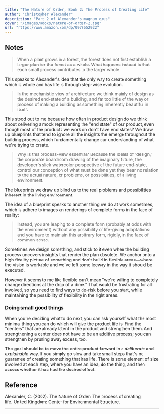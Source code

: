 ```yaml
---
title: "The Nature of Order, Book 2: The Process of Creating Life"
author: "Christopher Alexander"
description: "Part 2 of Alexander's magnum opus"
cover: "/images/books/nature-of-order-2.jpg"
url: "https://www.amazon.com/dp/0972652922"
---
```


## Notes

> When a plant grows in a forest, the forest does not first establish a larger plan for the forest as a whole. What happens instead is that each small process contributes to the larger whole.

This speaks to Alexander's idea that the only way to create something which is whole and has life is through step-wise evolution.

> In the mechanistic view of architecture we think mainly of design as the desired end-state of a building, and far too little of the way or process of making a building as something inherently beautiful in itself.

This stood out to me because how often in product design do we think about delivering a mock representing the "end state" of our product, even though most of the products we work on don't have end states? We draw up blueprints that tend to ignore all the insights the emerge throughout the building process, which fundamentally change our understanding of what we're trying to create.

> Why is this process-view essential? Because the ideals of 'design,' the corporate boardroom drawing of the imaginary future, the developer's slick watercolor perspective of the future end-state, control our conception of what must be done yet they bear no relation to the actual nature, or problems, or possibilities, of a living environment.

The blueprints we draw up blind us to the real problems and possibilities inherent in the living environment.

The idea of a blueprint speaks to another thing we do at work sometimes, which is adhere to images an renderings of complete forms in the face of reality:

> Instead, you are leaping to a complete form (probably at odds with the environment) without any possibility of life-giving adaptations: and you have to maintain this arbitrary form, rigidly, in the face of common sense.

Sometimes we design something, and stick to it even when the building process uncovers insights that render the plan obsolete. We anchor onto a high fidelity picture of something and don't build in flexible areas—where the vision is workable and we've left some leeway in the way it should be executed.

However it seems to me like flexible can't mean "we're willing to completely change directions at the drop of a dime." That would be frustrating for all involved, so you need to find ways to de-risk before you start, while maintaining the possibility of flexibility in the right areas.

### Doing small good things

When you're deciding what to do next, you can ask yourself what the most minimal thing you can do which will give the product life is. Find the "centers" that are already latent in the product and strengthen them. And strengthening a center does not have to be an additive process; you can strengthen by pruning away excess, too.

The goal should be to move the entire product forward in a _deliberate_ and _explainable_ way. If you simply go slow and take small steps that's no guarantee of creating something that has life. There is some element of size involved at each step, where you have an idea, do the thing, and then assess whether it has had the desired effect.

<HrSection />

## Reference

Alexander, C. (2002). The Nature of Order: The process of creating life. United Kingdom: Center for Environmental Structure.

---
